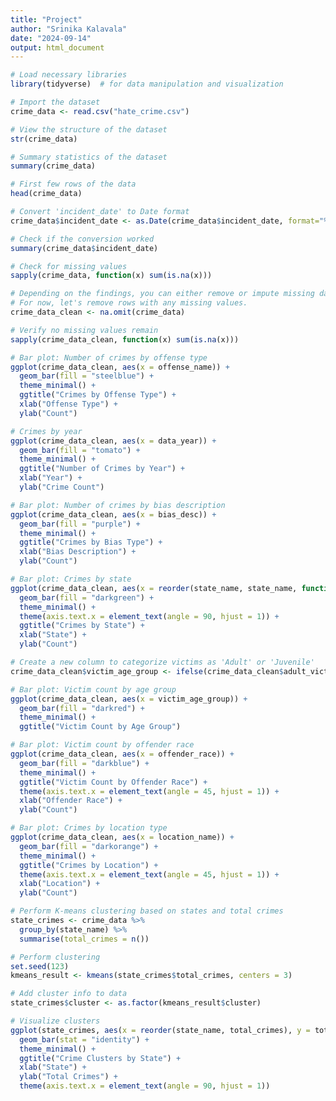 ```yaml
---
title: "Project"
author: "Srinika Kalavala"
date: "2024-09-14"
output: html_document
---
```


```r
# Load necessary libraries
library(tidyverse)  # for data manipulation and visualization

# Import the dataset
crime_data <- read.csv("hate_crime.csv")

# View the structure of the dataset
str(crime_data)

# Summary statistics of the dataset
summary(crime_data)

# First few rows of the data
head(crime_data)

```
```r
# Convert 'incident_date' to Date format
crime_data$incident_date <- as.Date(crime_data$incident_date, format="%Y-%m-%d")

# Check if the conversion worked
summary(crime_data$incident_date)

```

```r
# Check for missing values
sapply(crime_data, function(x) sum(is.na(x)))

# Depending on the findings, you can either remove or impute missing data.
# For now, let's remove rows with any missing values.
crime_data_clean <- na.omit(crime_data)

# Verify no missing values remain
sapply(crime_data_clean, function(x) sum(is.na(x)))

```

```r
# Bar plot: Number of crimes by offense type
ggplot(crime_data_clean, aes(x = offense_name)) +
  geom_bar(fill = "steelblue") +
  theme_minimal() +
  ggtitle("Crimes by Offense Type") +
  xlab("Offense Type") +
  ylab("Count")

```

```r
# Crimes by year
ggplot(crime_data_clean, aes(x = data_year)) +
  geom_bar(fill = "tomato") +
  theme_minimal() +
  ggtitle("Number of Crimes by Year") +
  xlab("Year") +
  ylab("Crime Count")

```
```r
# Bar plot: Number of crimes by bias description
ggplot(crime_data_clean, aes(x = bias_desc)) +
  geom_bar(fill = "purple") +
  theme_minimal() +
  ggtitle("Crimes by Bias Type") +
  xlab("Bias Description") +
  ylab("Count")

```

```r
# Bar plot: Crimes by state
ggplot(crime_data_clean, aes(x = reorder(state_name, state_name, function(x) -length(x)))) +
  geom_bar(fill = "darkgreen") +
  theme_minimal() +
  theme(axis.text.x = element_text(angle = 90, hjust = 1)) +
  ggtitle("Crimes by State") +
  xlab("State") +
  ylab("Count")

```
```r
# Create a new column to categorize victims as 'Adult' or 'Juvenile'
crime_data_clean$victim_age_group <- ifelse(crime_data_clean$adult_victim_count > 0, "Adult", "Juvenile")

# Bar plot: Victim count by age group
ggplot(crime_data_clean, aes(x = victim_age_group)) +
  geom_bar(fill = "darkred") +
  theme_minimal() +
  ggtitle("Victim Count by Age Group")

```
```r
# Bar plot: Victim count by offender race
ggplot(crime_data_clean, aes(x = offender_race)) +
  geom_bar(fill = "darkblue") +
  theme_minimal() +
  ggtitle("Victim Count by Offender Race") +
  theme(axis.text.x = element_text(angle = 45, hjust = 1)) +
  xlab("Offender Race") +
  ylab("Count")

```
```r
# Bar plot: Crimes by location type
ggplot(crime_data_clean, aes(x = location_name)) +
  geom_bar(fill = "darkorange") +
  theme_minimal() +
  ggtitle("Crimes by Location") +
  theme(axis.text.x = element_text(angle = 45, hjust = 1)) +
  xlab("Location") +
  ylab("Count")

```
```r
# Perform K-means clustering based on states and total crimes
state_crimes <- crime_data %>%
  group_by(state_name) %>%
  summarise(total_crimes = n())

# Perform clustering
set.seed(123)
kmeans_result <- kmeans(state_crimes$total_crimes, centers = 3)

# Add cluster info to data
state_crimes$cluster <- as.factor(kmeans_result$cluster)

# Visualize clusters
ggplot(state_crimes, aes(x = reorder(state_name, total_crimes), y = total_crimes, fill = cluster)) +
  geom_bar(stat = "identity") +
  theme_minimal() +
  ggtitle("Crime Clusters by State") +
  xlab("State") +
  ylab("Total Crimes") +
  theme(axis.text.x = element_text(angle = 90, hjust = 1))


```

